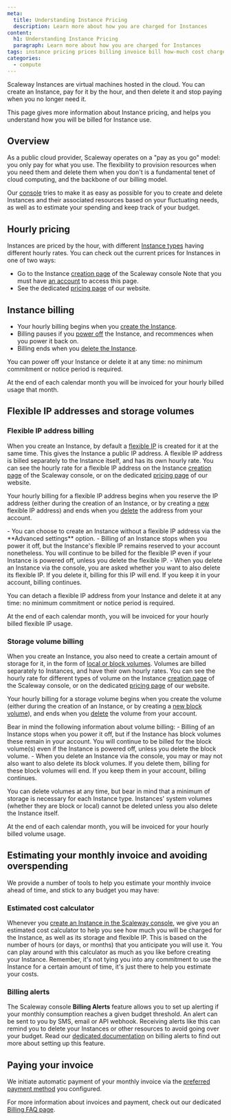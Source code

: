 ```yaml
---
meta:
  title: Understanding Instance Pricing
  description: Learn more about how you are charged for Instances
content:
  h1: Understanding Instance Pricing
  paragraph: Learn more about how you are charged for Instances
tags: instance pricing prices billing invoice bill how-much cost charge
categories: 
  - compute
---
```


Scaleway Instances are virtual machines hosted in the cloud. You can create an Instance, pay for it by the hour, and then delete it and stop paying when you no longer need it.

This page gives more information about Instance pricing, and helps you understand how you will be billed for Instance use.

## Overview

As a public cloud provider, Scaleway operates on a "pay as you go" model: you only pay for what you use. The flexibility to provision resources when you need them and delete them when you don't is a fundamental tenet of cloud computing, and the backbone of our billing model.

Our [console](https://console.scaleway.com/) tries to make it as easy as possible for you to create and delete Instances and their associated resources based on your fluctuating needs, as well as to estimate your spending and keep track of your budget.

## Hourly pricing

Instances are priced by the hour, with different [Instance types](/compute/instances/reference-content/choosing-instance-type/) having different hourly rates. You can check out the current prices for Instances in one of two ways:
- Go to the Instance [creation page](https://console.scaleway.com/instance/servers/create) of the Scaleway console  Note that you must have [an account](/console/my-account/how-to/create-an-account) to access this page.
- See the dedicated [pricing page](https://www.scaleway.com/en/pricing/?tags=available) of our website.

## Instance billing

- Your hourly billing begins when you [create the Instance](/compute/instances/how-to/create-an-instance/).
- Billing pauses if you [power off](/compute/instances/how-to/power-off-instance/) the Instance, and recommences when you power it back on.
- Billing ends when you [delete the Instance](/compute/instances/how-to/create-an-instance/).

You can power off your Instance or delete it at any time: no minimum commitment or notice period is required.

At the end of each calendar month you will be invoiced for your hourly billed usage that month.

## Flexible IP addresses and storage volumes

### Flexible IP address billing 

When you create an Instance, by default a [flexible IP](/compute/instances/concepts/#flexible-ip/) is created for it at the same time. This gives the Instance a public IP address. A flexible IP address is billed separately to the Instance itself, and has its own hourly rate. You can see the hourly rate for a flexible IP address on the Instance [creation page](https://console.scaleway.com/instance/servers/create) of the Scaleway console, or on the dedicated [pricing page](https://www.scaleway.com/en/pricing/?tags=available) of our website.

Your hourly billing for a flexible IP address begins when you reserve the IP address (either during the creation of an Instance, or by creating a [new](/compute/instances/how-to/use-flexips/#how-to-create-a-new-flexible-ip-address) flexible IP address) and ends when you [delete](/compute/instances/how-to/use-flexips/#how-to-delete-a-flexible-ip-address) the address from your account.

<Message type="note">
  - You can choose to create an Instance without a flexible IP address via the **Advanced settings** option.
  - Billing of an Instance stops when you power it off, but the Instance's flexible IP remains reserved to your account nonetheless. You will continue to be billed for the flexible IP even if your Instance is powered off, unless you delete the flexible IP.
  - When you delete an Instance via the console, you are asked whether you want to also delete its flexible IP. If you delete it, billing for this IP will end. If you keep it in your account, billing continues.
</Message>

You can detach a flexible IP address from your Instance and delete it at any time: no minimum commitment or notice period is required.

At the end of each calendar month, you will be invoiced for your hourly billed flexible IP usage.

### Storage volume billing 

When you create an Instance, you also need to create a certain amount of storage for it, in the form of [local or block volumes](/compute/instances/concepts/#volumes). Volumes are billed separately to Instances, and have their own hourly rates. You can see the hourly rate for different types of volume on the Instance [creation page](https://console.scaleway.com/instance/servers/create) of the Scaleway console, or on the dedicated [pricing page](https://www.scaleway.com/en/pricing/?tags=available) of our website.

Your hourly billing for a storage volume begins when you create the volume (either during the creation of an Instance, or by creating a [new block volume](/storage/block/how-to/create-a-volume/)), and ends when you [delete](/storage/block/how-to/delete-a-volume/) the volume from your account.

<Message type="note">
  Bear in mind the following information about volume billing:
  - Billing of an Instance stops when you power it off, but if the Instance has block volumes these remain in your account. You will continue to be billed for the block volume(s) even if the Instance is powered off, unless you delete the block volume.
  - When you delete an Instance via the console, you may or may not also want to also delete its block volumes. If you delete them, billing for these block volumes will end. If you keep them in your account, billing continues.
</Message>

You can delete volumes at any time, but bear in mind that a minimum of storage is necessary for each Instance type. Instances' system volumes (whether they are block or local) cannot be deleted unless you also delete the Instance itself.

At the end of each calendar month, you will be invoiced for your hourly billed volume usage.

## Estimating your monthly invoice and avoiding overspending

We provide a number of tools to help you estimate your monthly invoice ahead of time, and stick to any budget you may have:

### Estimated cost calculator

Whenever you [create an Instance in the Scaleway console](https://console.scaleway.com/instance/servers/create/), we give you an estimated cost calculator to help you see how much you will be charged for the Instance, as well as its storage and flexible IP. This is based on the number of hours (or days, or months) that you anticipate you will use it. You can play around with this calculator as much as you like before creating your Instance. Remember, it's not tying you into any commitment to use the Instance for a certain amount of time, it's just there to help you estimate your costs.

<Lightbox src="scw-estimated-cost.webp" alt="" />

### Billing alerts

The Scaleway console **Billing Alerts** feature allows you to set up alerting if your monthly consumption reaches a given budget threshold. An alert can be sent to you by SMS, email or API webhook. Receiving alerts like this can remind you to delete your Instances or other resources to avoid going over your budget. Read our [dedicated documentation](/console/my-account/how-to/use-billing-alerts/) on billing alerts to find out more about setting up this feature.

## Paying your invoice

We initiate automatic payment of your monthly invoice via the [preferred payment method](/console/my-account/how-to/manage-billing-information/) you configured. 

For more information about invoices and payment, check out our dedicated [Billing FAQ page](https://www.scaleway.com/en/docs/faq/billing/).